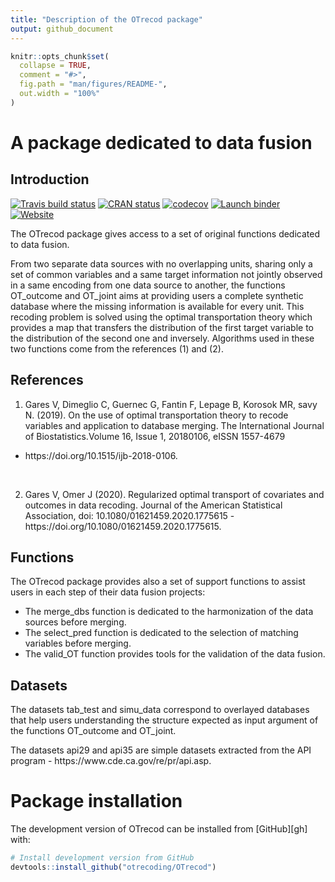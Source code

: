 ```yaml
---
title: "Description of the OTrecod package"
output: github_document
---
```


```r
knitr::opts_chunk$set(
  collapse = TRUE,
  comment = "#>",
  fig.path = "man/figures/README-",
  out.width = "100%"
)
```
# A package dedicated to data fusion

## Introduction

<!-- badges: start -->
[![Travis build status](https://travis-ci.org/otrecoding/OTrecod.svg?branch=master)](https://travis-ci.org/otrecoding/OTrecod)
[![CRAN status](https://www.r-pkg.org/badges/version/OTrecod)](https://cran.r-project.org/package=OTrecod)
[![codecov](https://codecov.io/gh/otrecoding/OTrecod/branch/master/graph/badge.svg)](https://codecov.io/gh/otrecoding/OTrecod)
[![Launch binder](http://mybinder.org/badge.svg)](https://mybinder.org/v2/gh/otrecoding/OTrecod/master)
[![Website](https://img.shields.io/website?url=https%3A%2F%2Fotrecoding.github.io%2FOTrecod%2F)](https://otrecoding.github.io/OTrecod/)
<!-- badges: end -->

The OTrecod package gives access to a set of original functions dedicated to data fusion. 

<p align="justify"> From two separate data sources with no overlapping units, sharing only a set of common variables and a same target information not jointly observed in a same encoding from one data source to another, the functions OT_outcome and OT_joint aims at providing users a complete synthetic database where the missing information is available for every unit. This recoding problem is solved using the optimal transportation theory which provides a map that transfers the distribution of the first target variable to the distribution of the second one and inversely. Algorithms used in these two functions come from the references (1) and (2).

## References

(1) Gares V, Dimeglio C, Guernec G, Fantin F, Lepage B, Korosok MR, savy N. (2019). On the use of optimal transportation theory to recode variables and application to database merging. The International Journal of Biostatistics.Volume 16, Issue 1, 20180106, eISSN 1557-4679
- https://doi.org/10.1515/ijb-2018-0106.

&nbsp;

(2) Gares V, Omer J (2020). Regularized optimal transport of covariates and outcomes in data recoding. Journal of the American Statistical Association, doi: 10.1080/01621459.2020.1775615 - https://doi.org/10.1080/01621459.2020.1775615.


## Functions

The OTrecod package provides also a set of support functions to assist users in each step of their data fusion projects:

- The merge_dbs function is dedicated to the harmonization of the data sources before merging.
- The select_pred function is dedicated to the selection of matching variables before merging.
- The valid_OT function provides tools for the validation of the data fusion.

## Datasets

The datasets tab_test and simu_data correspond to overlayed databases that help users understanding the structure expected as input argument of the functions OT_outcome and OT_joint.

The datasets api29 and api35 are simple datasets extracted from the API program - https://www.cde.ca.gov/re/pr/api.asp.


# Package installation

The development version of OTrecod can be installed from [GitHub][gh] with:

```r
# Install development version from GitHub
devtools::install_github("otrecoding/OTrecod")
```

